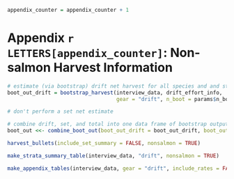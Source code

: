 
```r
appendix_counter = appendix_counter + 1
```

\clearpage
\setcounter{figure}{0}
\setcounter{table}{0}
\renewcommand\thefigure{`r LETTERS[appendix_counter]`\arabic{figure}}
\renewcommand\thetable{`r LETTERS[appendix_counter]`\arabic{table}}

# Appendix `r LETTERS[appendix_counter]`: Non-salmon Harvest Information {-}

```r
# estimate (via bootstrap) drift net harvest for all species and and strata
boot_out_drift = bootstrap_harvest(interview_data, drift_effort_info,
                                   gear = "drift", n_boot = params$n_boot, stratify_interviews = TRUE, nonsalmon = TRUE)

# don't perform a set net estimate

# combine drift, set, and total into one data frame of bootstrap output
boot_out <<- combine_boot_out(boot_out_drift = boot_out_drift, boot_out_set = NULL)
```

```r
harvest_bullets(include_set_summary = FALSE, nonsalmon = TRUE)
```

```r
make_strata_summary_table(interview_data, "drift", nonsalmon = TRUE)
```

```r
make_appendix_tables(interview_data, gear = "drift", include_rates = FALSE, extra = NULL, nonsalmon = TRUE)
```
